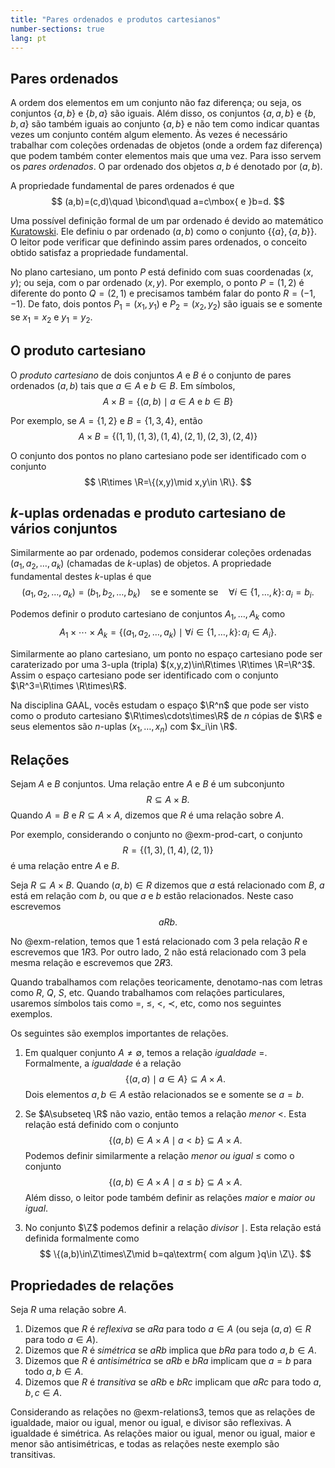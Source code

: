 ```yaml
---
title: "Pares ordenados e produtos cartesianos"
number-sections: true 
lang: pt
---
```


## Pares ordenados

A ordem dos elementos em um conjunto não faz diferença; ou seja, os conjuntos $\{a,b\}$ e $\{b,a\}$ são iguais. Além disso, os conjuntos 
$\{a,a,b\}$ e $\{b,b,a\}$ são também iguais ao conjunto $\{a,b\}$ e não tem como indicar quantas vezes um conjunto contém algum elemento. Às vezes é necessário trabalhar com coleções ordenadas de objetos (onde a ordem faz diferença) que podem também conter elementos mais que uma vez. Para isso servem os *pares ordenados*. O par ordenado dos objetos $a,b$ é denotado 
por $(a,b)$. 

A propriedade fundamental de pares ordenados é que 
$$
(a,b)=(c,d)\quad \bicond\quad  a=c\mbox{ e }b=d.
$$


Uma possível definição formal de um par ordenado é devido ao matemático [Kuratowski](https://pt.wikipedia.org/wiki/Kazimierz_Kuratowski). Ele definiu o par ordenado $(a,b)$ como o conjunto $\{\{a\},\{a,b\}\}$. O leitor pode verificar que definindo assim pares ordenados, o conceito obtido satisfaz a propriedade fundamental. 

:::{#exm-par-ord}
No plano cartesiano, um ponto $P$ está definido com suas coordenadas $(x,y)$; ou seja, com o par ordenado $(x,y)$. Por exemplo, 
o ponto $P=(1,2)$ é diferente do ponto $Q=(2,1)$ e precisamos também falar do ponto $R=(-1,-1)$. De fato, dois pontos $P_1=(x_1,y_1)$ e $P_2=(x_2,y_2)$ são iguais se e somente se $x_1=x_2$ e $y_1=y_2$.  
:::

## O produto cartesiano

:::{#def-prod-cart}
O *produto cartesiano* de dois conjuntos $A$ e $B$ é o conjunto de pares ordenados $(a,b)$ tais que $a\in A$ e $b\in B$. Em símbolos, 
$$
A\times B=\{(a,b)\mid a\in A\mbox{ e }b\in B\}
$$
:::


:::{#exm-prod-cart}
Por exemplo, se $A=\{1,2\}$ e $B=\{1,3,4\}$, então 
$$
A\times B=\{(1,1),(1,3),(1,4),(2,1),(2,3),(2,4)\}
$$
:::

:::{#exm-prod-R2}
O conjunto dos pontos no plano cartesiano pode ser identificado com o conjunto 
$$
\R\times \R=\{(x,y)\mid x,y\in \R\}.
$$ 
:::

## $k$-uplas ordenadas e produto cartesiano de vários conjuntos

Similarmente ao par ordenado, podemos considerar coleções ordenadas $(a_1,a_2,\ldots,a_k)$ (chamadas de $k$-uplas) de objetos. A propriedade fundamental destes $k$-uplas é que 
$$
(a_1,a_2,\ldots,a_k)=(b_1,b_2,\ldots,b_k)\quad\mbox{se e somente se}\quad \forall i\in\{1,\ldots,k\}\colon a_i=b_i.
$$

Podemos definir o produto cartesiano de conjuntos $A_1,\ldots,A_k$ como 
$$
A_1\times \cdots \times A_k=\{(a_1,a_2,\ldots,a_k)\mid \forall i\in\{1,\ldots,k\}\colon a_i\in A_i\}.
$$

:::{#exm-k-upla}
Similarmente ao plano cartesiano, um ponto no espaço cartesiano pode ser caraterizado por uma $3$-upla  (tripla) $(x,y,z)\in\R\times \R\times \R=\R^3$. Assim o espaço cartesiano pode ser identificado com o conjunto $\R^3=\R\times \R\times\R$. 

Na disciplina GAAL, vocês estudam o espaço $\R^n$ que pode ser visto como o produto cartesiano $\R\times\cdots\times\R$ de $n$ cópias de $\R$ e seus elementos são $n$-uplas $(x_1,\ldots,x_n)$ com $x_i\in \R$.
:::

## Relações

:::{#def-relation}
Sejam $A$ e $B$ conjuntos. Uma relação entre $A$ e $B$ é um subconjunto 
$$
R\subseteq A\times B.
$$
Quando $A=B$ e $R\subseteq A\times A$, dizemos que $R$ é uma relação sobre $A$.  
:::

:::{#exm-relation}
Por exemplo, considerando o conjunto no @exm-prod-cart, o conjunto 
$$
R=\{(1,3),(1,4),(2,1)\}
$$ 
é uma relação entre $A$ e $B$.   
:::

:::{#def-relation2}
Seja $R\subseteq A\times B$. Quando $(a,b)\in R$ dizemos que $a$ está relacionado com $B$, $a$ está em relação com $b$, ou que $a$ e $b$ estão relacionados.  Neste caso escrevemos 
$$
aRb.
$$
:::

:::{#exm-relation2}
No @exm-relation, temos que $1$ está relacionado com $3$ pela relação $R$ e escrevemos que $1R3$. Por outro lado, $2$ não está relacionado com $3$ pela mesma relação e escrevemos que $2\not R3$.   
:::

Quando trabalhamos com relações teoricamente, denotamo-nas com letras como $R$, $Q$, $S$, etc. Quando trabalhamos com relações particulares, usaremos símbolos tais como $=$, $\leq$, $<$, $\prec$, etc, como nos seguintes exemplos. 

:::{#exm-relations3}
Os seguintes são exemplos importantes de relações. 

1. Em qualquer conjunto $A\neq\emptyset$, temos a relação *igualdade* $=$. Formalmente, a *igualdade* é a relação 
$$
\{(a,a)\mid a\in A\}\subseteq A\times A.
$$ 
Dois elementos $a,b\in A$ estão relacionados se e somente se $a=b$. 

2. Se $A\subseteq \R$ não vazio, então temos a relação *menor* $<$. Esta relação está definido com o conjunto 
$$
\{(a,b)\in A\times A\mid a<b\}\subseteq A\times A.
$$
Podemos definir similarmente a relação *menor ou igual* $\leq$ como o conjunto 
$$
\{(a,b)\in A\times A\mid a\leq b\}\subseteq A\times A.
$$
Além disso, o leitor pode também definir as relações *maior* e *maior ou igual*.

3. No conjunto $\Z$ podemos definir a relação *divisor* $\mid$. Esta relação está definida formalmente como 
$$
\{(a,b)\in\Z\times\Z\mid b=qa\textrm{ com algum }q\in \Z\}.
$$
:::

## Propriedades de relações

:::{#def-rel-props}
Seja $R$ uma relação sobre $A$. 

1. Dizemos que $R$ é *reflexiva* se $aRa$ para todo $a\in A$ (ou seja $(a,a)\in R$ para todo $a\in A$). 
2. Dizemos que $R$ é *simétrica* se $aRb$ implica que $bRa$ para todo $a,b\in A$. 
3. Dizemos que $R$ é *antisimétrica* se $aRb$ e $bRa$ implicam que $a=b$ para todo $a,b\in A$. 
4. Dizemos que $R$ é *transitiva* se $aRb$ e $bRc$ implicam que $aRc$ para todo $a,b,c\in A$. 
:::

:::{#exm-rel-props}
Considerando as relações no @exm-relations3, temos que as relações de igualdade, maior ou igual, menor ou igual, e divisor são reflexivas. A igualdade é simétrica. As relações maior ou igual, menor ou igual, maior e menor são antisimétricas, e todas as relações neste exemplo são transitivas.
:::

